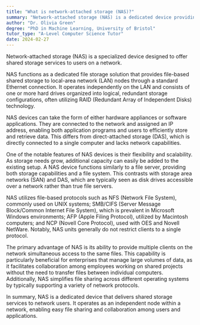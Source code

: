 ```yaml
---
title: "What is network-attached storage (NAS)?"
summary: "Network-attached storage (NAS) is a dedicated device providing shared storage services to network users."
author: "Dr. Olivia Green"
degree: "PhD in Machine Learning, University of Bristol"
tutor_type: "A-Level Computer Science Tutor"
date: 2024-02-27
---
```


Network-attached storage (NAS) is a specialized device designed to offer shared storage services to users on a network.

NAS functions as a dedicated file storage solution that provides file-based shared storage to local-area network (LAN) nodes through a standard Ethernet connection. It operates independently on the LAN and consists of one or more hard drives organized into logical, redundant storage configurations, often utilizing RAID (Redundant Array of Independent Disks) technology.

NAS devices can take the form of either hardware appliances or software applications. They are connected to the network and assigned an IP address, enabling both application programs and users to efficiently store and retrieve data. This differs from direct-attached storage (DAS), which is directly connected to a single computer and lacks network capabilities.

One of the notable features of NAS devices is their flexibility and scalability. As storage needs grow, additional capacity can easily be added to the existing setup. A NAS device functions similarly to a file server, providing both storage capabilities and a file system. This contrasts with storage area networks (SAN) and DAS, which are typically seen as disk drives accessible over a network rather than true file servers.

NAS utilizes file-based protocols such as NFS (Network File System), commonly used on UNIX systems; SMB/CIFS (Server Message Block/Common Internet File System), which is prevalent in Microsoft Windows environments; AFP (Apple Filing Protocol), utilized by Macintosh computers; and NCP (Novell Core Protocol), used with OES and Novell NetWare. Notably, NAS units generally do not restrict clients to a single protocol.

The primary advantage of NAS is its ability to provide multiple clients on the network simultaneous access to the same files. This capability is particularly beneficial for enterprises that manage large volumes of data, as it facilitates collaboration among employees working on shared projects without the need to transfer files between individual computers. Additionally, NAS simplifies file sharing across different operating systems by typically supporting a variety of network protocols.

In summary, NAS is a dedicated device that delivers shared storage services to network users. It operates as an independent node within a network, enabling easy file sharing and collaboration among users and applications.
    